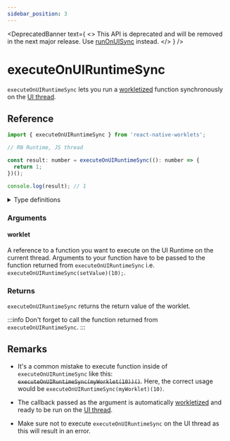 ```yaml
---
sidebar_position: 3
---
```


<DeprecatedBanner
  text={
    <>
      This API is deprecated and will be removed in the next major release. Use <a href="/docs/threading/runOnUISync">runOnUISync</a> instead.
    </>
  }
/>

# executeOnUIRuntimeSync

`executeOnUIRuntimeSync` lets you run a [workletized](/docs/fundamentals/glossary#to-workletize) function synchronously on the [UI thread](/docs/fundamentals/glossary#ui-thread). 

## Reference

```jsx
import { executeOnUIRuntimeSync } from 'react-native-worklets';

// RN Runtime, JS thread

const result: number = executeOnUIRuntimeSync((): number => {
  return 1;
})();

console.log(result); // 1
```

<details>
<summary>Type definitions</summary>

```typescript
function executeOnUIRuntimeSync<Args extends unknown[], ReturnValue>(
  worklet: (...args: Args) => ReturnValue
): (...args: Args) => ReturnValue;
```

</details>

### Arguments

#### worklet

A reference to a function you want to execute on the UI Runtime on the current thread. Arguments to your function have to be passed to the function returned from `executeOnUIRuntimeSync` i.e. `executeOnUIRuntimeSync(setValue)(10);`.

### Returns

`executeOnUIRuntimeSync` returns the return value of the worklet.

:::info
Don't forget to call the function returned from `executeOnUIRuntimeSync`.
:::

## Remarks

- It's a common mistake to execute function inside of `executeOnUIRuntimeSync` like this: ~~`executeOnUIRuntimeSync(myWorklet(10))()`~~. Here, the correct usage would be `executeOnUIRuntimeSync(myWorklet)(10)`.

- The callback passed as the argument is automatically [workletized](/docs/fundamentals/glossary#to-workletize) and ready to be run on the [UI thread](/docs/fundamentals/glossary#ui-thread).

- Make sure not to execute `executeOnUIRuntimeSync` on the UI thread as this will result in an error.
